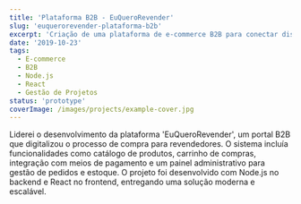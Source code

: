 ```yaml
---
title: 'Plataforma B2B - EuQueroRevender'
slug: 'euquerorevender-plataforma-b2b'
excerpt: 'Criação de uma plataforma de e-commerce B2B para conectar distribuidores a revendedores, com foco em automação de pedidos e gestão de estoque.'
date: '2019-10-23'
tags:
  - E-commerce
  - B2B
  - Node.js
  - React
  - Gestão de Projetos
status: 'prototype'
coverImage: /images/projects/example-cover.jpg
---
```


Liderei o desenvolvimento da plataforma 'EuQueroRevender', um portal B2B que digitalizou o processo de compra para revendedores. O sistema incluía funcionalidades como catálogo de produtos, carrinho de compras, integração com meios de pagamento e um painel administrativo para gestão de pedidos e estoque. O projeto foi desenvolvido com Node.js no backend e React no frontend, entregando uma solução moderna e escalável.